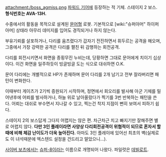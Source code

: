 attachment:/boss_agmiss.png
[[파워드 기어]]에 등장하는 적 기체. 스테이지 2 보스. '''형식번호는 AVA-13H.'''

수중에서의 활동을 목적으로 설계된 [[문어]]형 로봇. 기본적으로 [wiki:"슈퍼아머" 하이퍼 아머] 상태라 아무리 데미지를 입어도 경직되거나 하지 않는다. 

부유기뢰를 살포하거나, 다리를 움츠렸다가 갑자기 전진하면서 휘두르는 공격을 해오며, 그중에서 가장 강력한 공격은 다리를 펼친 뒤 감행하는 회전공격.

다리를 회전시키면서 화면을 종횡무진 누비는데, 당황하면 그대로 문어에게 치이기 십상이다. 이건 화면을 일주하듯이 빙글빙글 도는 식으로 대쉬하면 O.K.

문어 다리에는 개별적으로 HP가 존재하며 문어 다리를 2개 남기고 전부 잘라버리면 패턴이 변화한다.

이때부터 게이츠가 2기씩 증원되기 시작하며, 정면에서 회오리를 발사해 아군 기체를 밀어낸후에 어뢰를 발사하거나, 하늘 위로 날아올랐다가 찍기를 3번 반복하는 패턴을 쓴다. 어뢰는 대쉬로 부수면서 지나갈 수 있고, 찍는건 착지 지점이 뻔히 보여서 피하기 쉽다.

스테이지 2의 보스답게 그다지 어렵지는 않은 편. 차근차근 치고 빠지기만 잘해주면 별로 어렵지 않다. '''다만 3인 플레이라면 사양상 다리회전공격이 위협적이 되므로 혼자서 할때에 비해 체감 난이도가 더욱 높아진다.''' 아마도 3인 플레이에 있어선 최초의 벽(실제로도 이 녀석때문에 엑스텐드 설정을 건드리고 말았으니…).

[[사이버 보츠]]에서는 [[슈퍼-8]]이라는 이름으로 개명되어 나왔다. 파일럿은 [[데빌로트]].
